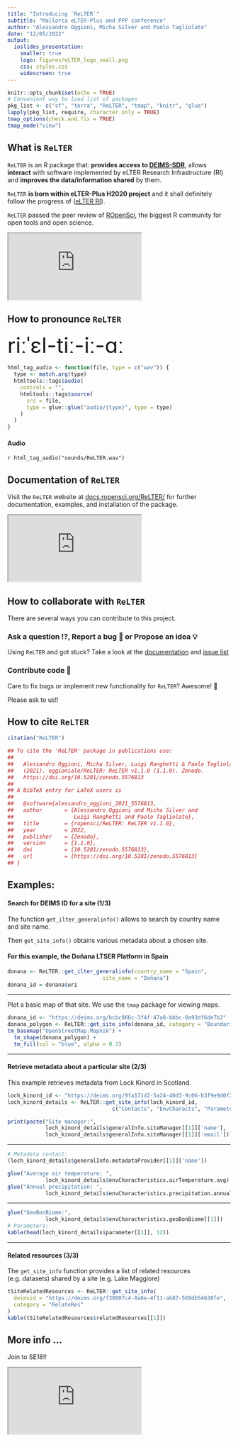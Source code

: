 ```yaml
---
title: "Introducing `ReLTER`"
subtitle: "Mallorca eLTER-Plus and PPP conference"
author: "Alessandro Oggioni, Micha Silver and Paolo Tagliolato"
date: "12/05/2022"
output:
  ioslides_presentation:
    smaller: true
    logo: figures/eLTER_logo_small.png
    css: styles.css
    widescreen: true
---
```


```r
knitr::opts_chunk$set(echo = TRUE)
# Convenient way to load list of packages
pkg_list <- c("sf", "terra", "ReLTER", "tmap", "knitr", "glue")
lapply(pkg_list, require, character.only = TRUE)
tmap_options(check.and.fix = TRUE)
tmap_mode("view")
```

## What is `ReLTER`

`ReLTER` is an R package that: **provides access to [DEIMS-SDR](https://deims.org/)**, allows **interact** with software implemented by eLTER Research Infrastructure (RI) and **improves the data/information shared** by them.

`ReLTER` **is born within eLTER-Plus H2020 project** and it shall definitely follow the progress of ([eLTER RI](https://elter-ri.eu/)).

`ReLTER` passed the peer review of [ROpenSci](https://ropensci.org/packages/all/), the biggest R community for open tools and open science.

<iframe src="https://ropensci.r-universe.dev/ui#package:ReLTER" scrolling= "yes"></iframe>

## How to pronounce `ReLTER`

<font size="8">riːˈɛl-tiː-iː-ɑː</font>

```r
html_tag_audio <- function(file, type = c("wav")) {
  type <- match.arg(type)
  htmltools::tags$audio(
    controls = "",
    htmltools::tags$source(
      src = file,
      type = glue::glue("audio/{type}", type = type)
    )
  )
}
```

#### Audio

`r html_tag_audio("sounds/ReLTER.wav")`

## Documentation of `ReLTER`

Visit the `ReLTER` website at
[docs.ropensci.org/ReLTER/](https://docs.ropensci.org/ReLTER/) for
further documentation, examples, and installation of the package.

<iframe src="https://docs.ropensci.org/ReLTER/" scrolling= "yes"></iframe>

## How to collaborate with `ReLTER`

There are several ways you can contribute to this project.

### Ask a question ⁉️, Report a bug 🐛 or Propose an idea 💡

Using `ReLTER` and got stuck? Take a look at the [documentation](https://docs.ropensci.org/ReLTER/) and [issue list](https://github.com/ropensci/ReLTER/issues)

### Contribute code 📝

Care to fix bugs or implement new functionality for `ReLTER`? Awesome! 👏

Please ask to us!!


## How to cite `ReLTER`

```r
citation("ReLTER")

## To cite the 'ReLTER' package in publications use:
##
##   Alessandro Oggioni, Micha Silver, Luigi Ranghetti & Paolo Tagliolato.
##   (2021). oggioniale/ReLTER: ReLTER v1.1.0 (1.1.0). Zenodo.
##   https://doi.org/10.5281/zenodo.5576813
##
## A BibTeX entry for LaTeX users is
##
##   @software{alessandro_oggioni_2021_5576813,
##   author       = {Alessandro Oggioni and Micha Silver and
##                   Luigi Ranghetti and Paolo Tagliolato},
##   title        = {ropensci/ReLTER: ReLTER v1.1.0},
##   year         = 2022,
##   publisher    = {Zenodo},
##   version      = {1.1.0},
##   doi          = {10.5281/zenodo.5576813},
##   url          = {https://doi.org/10.5281/zenodo.5576813}
## }
```

## Examples:

#### Search for DEIMS ID for a site (1/3)

The function `get_ilter_generalinfo()` allows to search by country name and site name.

Then `get_site_info()` obtains various metadata about a chosen site.

#### For this example, the Doñana LTSER Platform in Spain

```r
donana <- ReLTER::get_ilter_generalinfo(country_name = "Spain",
                              site_name = "Doñana")
donana_id = donana$uri
```

----

Plot a basic map of that site. We use the `tmap` package for viewing maps.

```r
donana_id <- "https://deims.org/bcbc866c-3f4f-47a8-bbbc-0a93df6de7b2"
donana_polygon <- ReLTER::get_site_info(donana_id, category = "Boundaries")
tm_basemap("OpenStreetMap.Mapnik") +
  tm_shape(donana_polygon) +
  tm_fill(col = "blue", alpha = 0.3)
```

----

#### Retrieve metadata about a particular site (2/3)

This example retrieves metadata from Lock Kinord in Scotland.

```r
loch_kinord_id <- "https://deims.org/9fa171d2-5a24-40d3-9c06-b3f9e9d0f270"
loch_kinord_details <- ReLTER::get_site_info(loch_kinord_id,
                                 c("Contacts", "EnvCharacts", "Parameters"))

print(paste("Site manager:",
            loch_kinord_details$generalInfo.siteManager[[1]]['name'],
            loch_kinord_details$generalInfo.siteManager[[1]]['email']))
```

----

```r
# Metadata contact:
(loch_kinord_details$generalInfo.metadataProvider[[1]]['name'])

glue("Average air temperature: ",
            loch_kinord_details$envCharacteristics.airTemperature.avg)
glue("Annual precipitation: ",
            loch_kinord_details$envCharacteristics.precipitation.annual)
```

----

```r
glue("GeoBonBiome:",
            loch_kinord_details$envCharacteristics.geoBonBiome[[1]])
# Parameters:
kable(head(loch_kinord_details$parameter[[1]], 12))
```

----

#### Related resources (3/3)

The `get_site_info` function provides a list of related resources (e.g. datasets) shared by a site (e.g. Lake Maggiore)

```r
tSiteRelatedResources <- ReLTER::get_site_info(
  deimsid = "https://deims.org/f30007c4-8a6e-4f11-ab87-569db54638fe",
  category = "RelateRes"
)
kable(tSiteRelatedResources$relatedResources[[1]])
```

## More info ...

Join to SE18!!

<iframe src="https://docs.google.com/document/d/1omDa3lDHnNP23T0amVv_oeEuBL7Hl73e/edit#heading=h.gjdgxs" scrolling= "yes"></iframe>